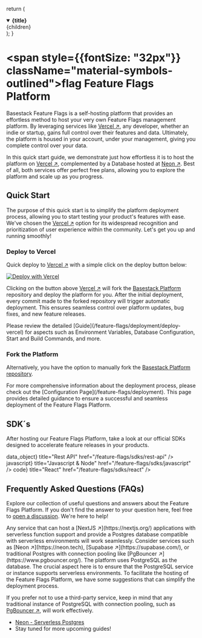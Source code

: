 
  return (
    <details open={isOpen}>
      <summary>
        <strong className="text-lg">{title}</strong>
      </summary>
      <div className="nx-p-2">{children}</div>
    </details>
  );
}

# <span style={{fontSize: "32px"}} className="material-symbols-outlined">flag</span> Feature Flags Platform

Basestack Feature Flags is a self-hosting platform that provides an effortless method to host your very own Feature Flags management platform. By leveraging services like [Vercel ↗](https://vercel.com/), any developer, whether an indie or startup, gains full control over their features and data. Ultimately, the platform is housed in your account, under your management, giving you complete control over your data.

In this quick start guide, we demonstrate just how effortless it is to host the platform on [Vercel ↗](https://vercel.com/), complemented by a Database hosted at [Neon ↗](https://neon.tech/). Best of all, both services offer perfect free plans, allowing you to explore the platform and scale up as you progress.

## Quick Start

The purpose of this quick start is to simplify the platform deployment process, allowing you to start testing your product's features with ease. We've chosen the [Vercel ↗](https://vercel.com/) option for its widespread recognition and prioritization of user experience within the community. Let's get you up and running smoothly!

### Deploy to Vercel

Quick deploy to [Vercel ↗](https://vercel.com/) with a simple click on the deploy button below:

[![Deploy with Vercel](https://vercel.com/button)](https://vercel.com/new/clone?repository-url=https%3A%2F%2Fgithub.com%2FStorytics%2Fmonolock&env=DATABASE_URL,DIRECT_DATABASE_URL,NEXTAUTH_SECRET,NEXTAUTH_URL,GITHUB_CLIENT_ID,GITHUB_CLIENT_SECRET,API_RATE_LIMIT_MAX,API_RATE_LIMIT_WINDOW_MS,API_RATE_LIMIT_UNIQUE_TOKEN_PER_SECOND,API_ACCESS_CONTROL_ALLOW_ORIGIN&envDescription=Environment%20Variable%20Keys%20needed%20for%20Features%20Flags%20Platform&envLink=https%3A%2F%2Fdocs.basestack.co%2F&project-name=basestack-feature-flags&repository-name=basestack-feature-flags)

Clicking on the button above [Vercel ↗](https://vercel.com/) will fork the [Basestack Platform](https://github.com/Storytics/monolock) repository and deploy the platform for you. After the initial deployment, every commit made to the forked repository will trigger automatic deployment. This ensures seamless control over platform updates, bug fixes, and new feature releases.

<FAQBox title="Vercel Configuration">
  Please review the detailed [Guide](/feature-flags/deployment/deploy-vercel)
  for aspects such as Environment Variables, Database Configuration, Start and
  Build Commands, and more.
</FAQBox>

### Fork the Platform

Alternatively, you have the option to manually fork the [Basestack Platform repository](https://github.com/Storytics/monolock).

<Callout type="info" emoji="ℹ️">
  For more comprehensive information about the deployment process, please check
  out the [Configuration Page](/feature-flags/deployment). This page provides
  detailed guidance to ensure a successful and seamless deployment of the
  Feature Flags Platform.
</Callout>

## SDK´s

After hosting our Feature Flags Platform, take a look at our official SDKs designed to accelerate feature releases in your products.

<Cards>
  <Card
    icon={<span className="material-symbols-outlined">data_object</span>}
    title="Rest API"
    href="/feature-flags/sdks/rest-api"
  />
  <Card
    icon={<span className="material-symbols-outlined">javascript</span>}
    title="Javascript & Node"
    href="/feature-flags/sdks/javascript"
  />
  <Card
    icon={<span className="material-symbols-outlined">code</span>}
    title="React"
    href="/feature-flags/sdks/react"
  />
</Cards>

## Frequently Asked Questions (FAQs)

Explore our collection of useful questions and answers about the Feature Flags Platform. If you don't find the answer to your question here, feel free to [open a discussion](https://github.com/Storytics/monolock/discussions). We're here to help!

<FAQBox title="What are the requirements for self-hosting" isOpen={false}>
  Any service that can host a [NextJS ↗](https://nextjs.org/) applications with
  serverless function support and provide a Postgres database compatible with
  serverless environments will work seamlessly. Consider services such as [Neon
  ↗](https://neon.tech), [Supabase ↗](https://supabase.com/), or traditional
  Postgres with connection pooling like [PgBouncer
  ↗](https://www.pgbouncer.org/).
</FAQBox>

<FAQBox title="What are the supported databases?" isOpen={false}>
  The platform uses PostgreSQL as the database. The crucial aspect here is to ensure that the PostgreSQL service or instance supports serverless environments. To facilitate the hosting of the Feature Flags Platform, we have some suggestions that can simplify the deployment process.

If you prefer not to use a third-party service, keep in mind that any traditional instance of PostgreSQL with connection pooling, such as [PgBouncer ↗](https://www.pgbouncer.org/), will work effectively.

- [Neon - Serverless Postgres](/feature-flags/guides/database/neon)
- Stay tuned for more upcoming guides!

</FAQBox>
